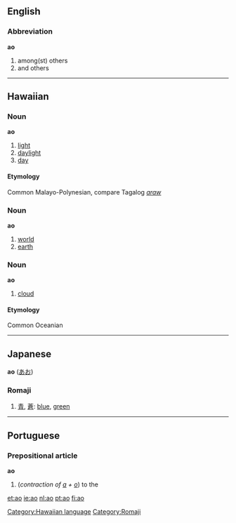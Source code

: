{{see|áo}}
==English==

===Abbreviation===
'''ao'''

# among(st) others
# and others

----

==Hawaiian==

===Noun===
'''ao'''

# [[light]]
# [[daylight]]
# [[day]]

====Etymology====
Common Malayo-Polynesian, compare Tagalog ''[[araw]]''

===Noun===
'''ao'''

# [[world]]
# [[earth]]

===Noun===
'''ao'''

# [[cloud]]

====Etymology====
Common Oceanian

[[Category:Hawaiian language]]

----

==Japanese==
'''ao''' ([[あお]])
===Romaji===
# [[青]], [[蒼]]: [[blue]], [[green]]

[[Category:Romaji]]

----

==Portuguese==
===Prepositional article===
'''ao'''

#(''contraction of [[a#Portuguese|a]] + [[o#Portuguese|o]]'') to the

[[et:ao]]
[[ie:ao]]
[[nl:ao]]
[[pt:ao]]
[[fi:ao]]